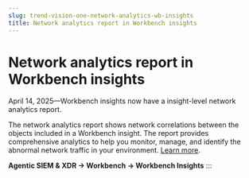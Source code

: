 ```yaml
---
slug: trend-vision-one-network-analytics-wb-insights
title: Network analytics report in Workbench insights
---
```

# Network analytics report in Workbench insights

April 14, 2025—Workbench insights now have a insight-level network analytics report.

The network analytics report shows network correlations between the objects included in a Workbench insight. The report provides comprehensive analytics to help you monitor, manage, and identify the abnormal network traffic in your environment. [Learn more](network-analytics-report.mdx).

**Agentic SIEM & XDR → Workbench → Workbench Insights**
:::
